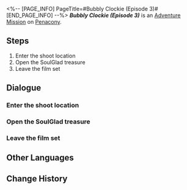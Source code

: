 <%-- [PAGE_INFO]
PageTitle=#Bubbly Clockie (Episode 3)#
[END_PAGE_INFO] --%>
{{Stub|Dialogue.}}
{{Mission Infobox
|id            = 8022127
|title         = ''Bubbly Clockie'' (Episode 3)
|image         = <!--Mission Bubbly Clockie (Episode 3).png-->
|type          = Adventure
|event_name    = 
|chapter       = 
|requirements  = {{subst:void|<!--Unknown: {"Type":"Manual"}-->}}
|summary       = <!--official mission summary from Fate's Atlas-->
|characters    = Trailblazer
|startLocation = [[Penacony]] - [[''Bubbly Clockie'' (Episode 3)]]
|world         = Penacony
|area          = ''Bubbly Clockie'' (Episode 3)
|prev          = 
|next          = 
|rewards       = 
}}
'''''''Bubbly Clockie'' (Episode 3)''''' is an [[Adventure Mission]] on [[Penacony]].

==Steps==
# Enter the shoot location
# Open the SoulGlad treasure
# Leave the film set

<!--
==Gameplay Notes==

--><!--
==Trial Character==

-->
==Dialogue==
{{Stub Dialogue}}

===Enter the shoot location===
{{Mission Description|type=adventure|location=''Bubbly Clockie'' (Episode 3)|Filming for ''Bubbly Clockie'' has started. Complete filming missions according to the goals!<br />The location has been set up. Head there to film.}}
{{Dialogue Start}}
:{{tx}}
{{Dialogue End}}

===Open the SoulGlad treasure===
{{Mission Description|type=adventure|location=''Bubbly Clockie'' (Episode 3)|update|Filming for ''Bubbly Clockie'' has started. Complete filming missions according to the goals!<br />You've found a treasure chest. Open it!}}
{{Dialogue Start}}
:{{tx}}
{{Dialogue End}}

===Leave the film set===
{{Mission Description|type=adventure|location=''Bubbly Clockie'' (Episode 3)|update|Filming for ''Bubbly Clockie'' has concluded. Go show it to the client!}}
{{Dialogue Start}}
:{{tx}}
{{Dialogue End}}

==Other Languages==
{{Other Languages
|en   = ''Bubbly Clockie'' (Episode 3)
|zhs  = 《爱汽水的钟表小子》第三集
|zht  = 《愛汽水的鐘錶小子》第三集
|ja   = 『ソーダ大好きクロックボーイ』第3話
|ko   = ≪소다수를 좋아하는 시계 소년≫ 제3부
|es   = Relojito, el fanático de la soda (Episodio 3)
|fr   = Chronou le fana de soda &mdash; Épisode&nbsp;3
|ru   = «Часик, любитель газировки» (Эпизод 3)
|th   = "เจ้าหนูนาฬิกาผู้รักโซดา" ตอนที่ 3
|vi   = Cậu Bé Đồng Hồ Thích Soda (Tập 3)
|de   = „Clockie liebt Limonade“: Folge 3
|id   = "Clockie Pecinta Soda" (Episode 3)
|pt   = "Relogin Borbulhante" (Episódio 3)
}}

==Change History==
{{Change History|2.2}}
